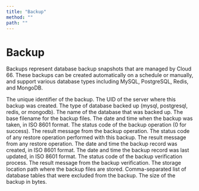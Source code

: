 ```yaml
---
title: "Backup"
method: ""
path: ""
---
```


# Backup

Backups represent database backup snapshots that are managed by Cloud 66. These backups can be created automatically on a schedule or manually, and support various database types including MySQL, PostgreSQL, Redis, and MongoDB.

<Model>
    <ModelProperty name="id" type="integer">
        The unique identifier of the backup.
    </ModelProperty>
    <ModelProperty name="server_uid" type="string">
        The UID of the server where this backup was created.
    </ModelProperty>
    <ModelProperty name="db_type" type="string">
        The type of database backed up (mysql, postgresql, redis, or mongodb).
    </ModelProperty>
    <ModelProperty name="database_name" type="string">
        The name of the database that was backed up.
    </ModelProperty>
    <ModelProperty name="file_base" type="string">
        The base filename for the backup files.
    </ModelProperty>
    <ModelProperty name="backup_date_iso" type="datetime">
        The date and time when the backup was taken, in ISO 8601 format.
    </ModelProperty>
    <ModelProperty name="backup_status" type="integer">
        The status code of the backup operation (0 for success).
    </ModelProperty>
    <ModelProperty name="backup_result" type="string">
        The result message from the backup operation.
    </ModelProperty>
    <ModelProperty name="restore_status" type="integer">
        The status code of any restore operation performed with this backup.
    </ModelProperty>
    <ModelProperty name="restore_result" type="string">
        The result message from any restore operation.
    </ModelProperty>
    <ModelProperty name="created_at_iso" type="datetime">
        The date and time the backup record was created, in ISO 8601 format.
    </ModelProperty>
    <ModelProperty name="updated_at_iso" type="datetime">
        The date and time the backup record was last updated, in ISO 8601 format.
    </ModelProperty>
    <ModelProperty name="verify_status" type="integer">
        The status code of the backup verification process.
    </ModelProperty>
    <ModelProperty name="verify_result" type="string">
        The result message from the backup verification.
    </ModelProperty>
    <ModelProperty name="storage_path" type="string">
        The storage location path where the backup files are stored.
    </ModelProperty>
    <ModelProperty name="skip_tables" type="string">
        Comma-separated list of database tables that were excluded from the backup.
    </ModelProperty>
    <ModelProperty name="backup_size" type="integer">
        The size of the backup in bytes.
    </ModelProperty>
</Model>
